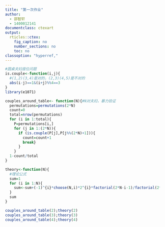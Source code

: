 ---
title: "第一次作业"
author:
  - 邵智轩
  - 1400012141
documentclass: ctexart
output:
  rticles::ctex:
    fig_caption: no
    number_sections: no
    toc: no
classoption: "hyperref,"
---

``` {r}
#圆桌夫妇座位问题
is.couple<-function(i,j){
  #(1,2)(3,4)是对的，(2,3)(4,5)是不对的
  abs(i-j)==1&(i+j)%%4==3
}
library(e1071)

couples_around_table<- function(N){#N对夫妇，暴力验证
  permutations=permutations(2*N)
  count=0
  total=nrow(permutations)
  for (i in 1:total){
    P=permutations[i,]
    for (j in 1:(2*N)){
      if (is.couple(P[j],P[j%%(2*N)+1])){
        count=count+1
        break}
      }
    }
  1-count/total
} 

theory<-function(N){
  #理论公式
  sum=1
  for (i in 1:N){
    sum<-sum+(-1)^{i}*choose(N,i)*2^{i}*factorial(2*N-i-1)/factorial(2*N-1)
  }
  sum
}

couples_around_table(2);theory(2)
couples_around_table(3);theory(3)
couples_around_table(4);theory(4)
```